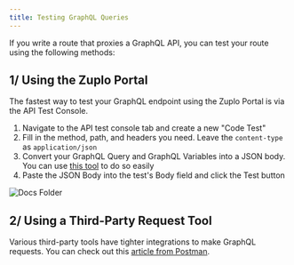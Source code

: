 ```yaml
---
title: Testing GraphQL Queries
---
```


If you write a route that proxies a GraphQL API, you can test your route using
the following methods:

## 1/ Using the Zuplo Portal

The fastest way to test your GraphQL endpoint using the Zuplo Portal is via the
API Test Console.

1. Navigate to the API test console tab and create a new "Code Test"
2. Fill in the method, path, and headers you need. Leave the `content-type` as
   `application/json`
3. Convert your GraphQL Query and GraphQL Variables into a JSON body. You can
   use [this tool](https://datafetcher.com/graphql-json-body-converter) to do so
   easily
4. Paste the JSON Body into the test's Body field and click the Test button

![Docs Folder](https://cdn.zuplo.com/assets/495192f5-cf33-42c3-b4d6-8090db99117c.png)

## 2/ Using a Third-Party Request Tool

Various third-party tools have tighter integrations to make GraphQL requests.
You can check out this
[article from Postman](https://learning.postman.com/docs/sending-requests/graphql/graphql/#using-json-in-the-request-body).
